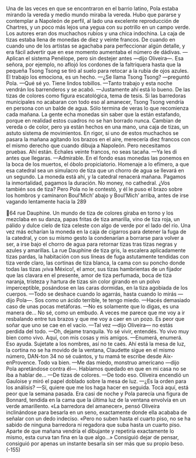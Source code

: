 Una de las veces en que se encontraron en el barrio latino, Pola estaba
mirando la vereda y medio mundo miraba la vereda. Hubo que pararse y
contemplar a Napoleón de perfil, al lado una excelente reproducción de
Chartres, y un poco más lejos una yegua con su potrillo en un campo verde. Los
autores eran dos muchachos rubios y una chica indochina. La caja de tizas estaba
llena de monedas de diez y veinte francos. De cuando en cuando uno de los
artistas se agachaba para perfeccionar algún detalle, y era fácil advertir que en
ese momento aumentaba el número de dádivas.
—Aplican el sistema Penélope, pero sin destejer antes —dijo Oliveira—. Esa
señora, por ejemplo, no aflojó los cordones de la faltriquera hasta que la pequeña
Tsong Tsong se tiró al suelo para retocar a la rubia de ojos azules. El trabajo los
emociona, es un hecho.
—¿Se llama Tsong Tsong? —preguntó Pola.
—Qué sé yo. Tiene lindos tobillos.
—Tanto trabajo y esta noche vendrán los barrenderos y se acabó.
—Justamente ahí está lo bueno. De las tizas de colores como figura
escatológica, tema de tesis. Si las barredoras municipales no acabaran con todo
eso al amanecer, Tsong Tsong vendría en persona con un balde de agua. Sólo
termina de veras lo que recomienza cada mañana. La gente echa monedas sin
saber que la están estafando, porque en realidad estos cuadros no se han borrado
nunca. Cambian de vereda o de color, pero ya están hechos en una mano, una
caja de tizas, un astuto sistema de movimientos. En rigor, si uno de estos
muchachos se pasara la mañana agitando los brazos en el aire, merecería diez
francos con el mismo derecho que cuando dibuja a Napoleón. Pero necesitamos
pruebas. Ahí están. Echales veinte francos, no seas tacaña.
—Ya les di antes que llegaras.
—Admirable. En el fondo esas monedas las ponemos en la boca de los
muertos, el óbolo propiciatorio. Homenaje a lo efímero, a que esa catedral sea un
simulacro de tiza que un chorro de agua se llevará en un segundo. La moneda
está ahí, y la catedral renacerá mañana. Pagamos la inmortalidad, pagamos la
duración. No money, no cathedral. ¿Vos también sos de tiza?
Pero Pola no le contestó, y él le puso el brazo sobre los hombros y caminaron
Boul’Mich’ abajo y Boul’Mich’ arriba, antes de irse vagando lentamente hacia la
289

64
rue Dauphine. Un mundo de tiza de colores giraba en torno y los mezclaba en su
danza, papas fritas de tiza amarilla, vino de tiza roja, un pálido y dulce cielo de
tiza celeste con algo de verde por el lado del río. Una vez más echarían la
moneda en la caja de cigarros para detener la fuga de la catedral, y con su mismo
gesto la condenarían a borrarse para volver a ser, a irse bajo el chorro de agua
para retornar tizas tras tizas negras y azules y amarillas. La rue Dauphine de tiza
gris, la escalera aplicadamente tizas pardas, la habitación con sus líneas de fuga
astutamente tendidas con tiza verde claro, las cortinas de tiza blanca, la cama con
su poncho donde todas las tizas ¡viva México!, el amor, sus tizas hambrientas de
un fijador que las clavara en el presente, amor de tiza perfumada, boca de tiza
naranja, tristeza y hartura de tizas sin color girando en un polvo imperceptible,
posándose en las caras dormidas, en la tiza agobiada de los cuerpos.
—Todo se deshace cuando lo agarrás, hasta cuando lo mirás —dijo Pola—.
Sos como un ácido terrible, te tengo miedo.
—Hacés demasiado caso de unas pocas metáforas.
—No es solamente que lo digas, es una manera de... No sé, como un embudo.
A veces me parece que me voy a ir resbalando entre tus brazos y que me voy a
caer en un pozo. Es peor que soñar que uno se cae en el vacío.
—Tal vez —dijo Oliveira— no estás perdida del todo.
—Oh, dejame tranquila. Yo sé vivir, entendés. Yo vivo muy bien como vivo.
Aquí, con mis cosas y mis amigos.
—Enumerá, enumerá. Eso ayuda. Sujetate a los nombres, así no te caés. Ahí
está la mesa de luz, la cortina no se ha movido de la ventana, Claudette sigue en
el mismo número, DAN-ton 34 no sé cuántos, y tu mamá te escribe desde Aix-enProvence. Todo va bien.
—Me das miedo, monstruo americano —dijo Pola apretándose contra él—.
Habíamos quedado en que en mi casa no se iba a hablar de...
—De tizas de colores.
—De todo eso.
Oliveira encendió un Gauloise y miró el papel doblado sobre la mesa de luz.
—¿Es la orden para los análisis?
—Sí, quiere que me los haga hacer en seguida. Tocá aquí, está peor que la
semana pasada.
Era casi de noche y Pola parecía una figura de Bonnard, tendida en la cama
que la última luz de la ventana envolvía en un verde amarillento. «La barredora
del amanecer», pensó Oliveira inclinándose para besarla en un seno, exactamente
donde ella acababa de señalar con un dedo indeciso. «Pero no suben hasta el
cuarto piso, no se ha sabido de ninguna barredora ni regadora que suba hasta un
cuarto piso. Aparte de que mañana vendría el dibujante y repetiría exactamente
lo mismo, esta curva tan fina en la que algo...» Consiguió dejar de pensar,
consiguió por apenas un instante besarla sin ser más que su propio beso.
(-155)
